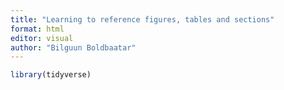 ```yaml
---
title: "Learning to reference figures, tables and sections"
format: html
editor: visual
author: "Bilguun Boldbaatar"
---
```



```r
library(tidyverse)
```

